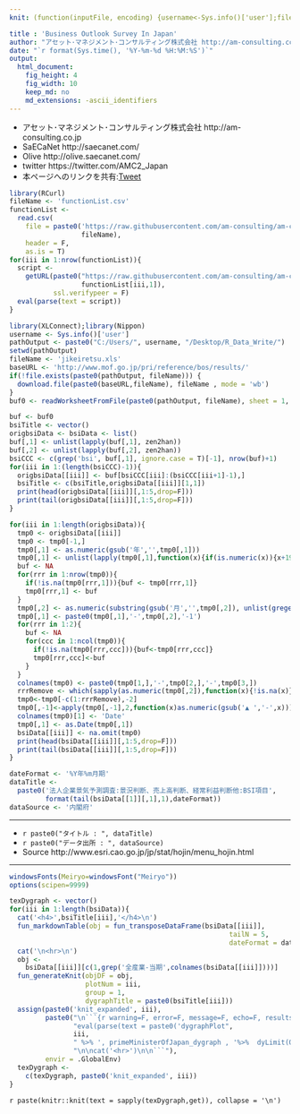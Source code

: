 ```yaml
---
knit: (function(inputFile, encoding) {username<-Sys.info()['user'];fileName<-'defaultPath.csv';pathToFile <-paste0('C:/Users/', username,'/Desktop/pathToCSV/');setwd(pathToFile);buf0<-read.csv(fileName,header = F,skip = 0,stringsAsFactor = F,check.names = F,fileEncoding = 'utf-8');rmarkdown::render(inputFile, encoding = encoding, output_file = paste0('C:/Users/',username,buf0[2,1],'charts/','am-consulting.co.jp-BusinessOutlookSurvey.html')) })

title : 'Business Outlook Survey In Japan'
author: "アセット･マネジメント･コンサルティング株式会社 http://am-consulting.co.jp"
date: "`r format(Sys.time(), '%Y-%m-%d %H:%M:%S')`"
output: 
  html_document:
    fig_height: 4
    fig_width: 10  
    keep_md: no
    md_extensions: -ascii_identifiers 
---
```

<link href="http://knowledgevault.saecanet.com/components/rmarkdown-html.css" rel="stylesheet">
<script src="http://knowledgevault.saecanet.com/components/JavascriptCode.js"></script>
<style>.main-container {max-width : 1000px;}</style>

- アセット･マネジメント･コンサルティング株式会社 http://am-consulting.co.jp
- SaECaNet http://saecanet.com/
- Olive http://olive.saecanet.com/
- twitter https://twitter.com/AMC2_Japan
- 本ページへのリンクを共有:<a href="https://twitter.com/share" class="twitter-share-button" data-via="AMC2_Japan" data-size="large">Tweet</a> <script>!function(d,s,id){var js,fjs=d.getElementsByTagName(s)[0],p=/^http:/.test(d.location)?'http':'https';if(!d.getElementById(id)){js=d.createElement(s);js.id=id;js.src=p+'://platform.twitter.com/widgets.js';fjs.parentNode.insertBefore(js,fjs);}}(document, 'script', 'twitter-wjs');</script>

```r
library(RCurl)
fileName <- 'functionList.csv'
functionList <-
  read.csv(
    file = paste0('https://raw.githubusercontent.com/am-consulting/am-consulting.github.io/master/csv/',
                  fileName),
    header = F,
    as.is = T)
for(iii in 1:nrow(functionList)){
  script <- 
    getURL(paste0("https://raw.githubusercontent.com/am-consulting/am-consulting.github.io/master/", 
                  functionList[iii,1]),
           ssl.verifypeer = F)
  eval(parse(text = script))
}
```

```r
library(XLConnect);library(Nippon)
username <- Sys.info()['user']
pathOutput <- paste0("C:/Users/", username, "/Desktop/R_Data_Write/")
setwd(pathOutput)
fileName <- 'jikeiretsu.xls'
baseURL <- 'http://www.mof.go.jp/pri/reference/bos/results/'
if(!file.exists(paste0(pathOutput, fileName))) {
  download.file(paste0(baseURL,fileName), fileName , mode = 'wb')
}
buf0 <- readWorksheetFromFile(paste0(pathOutput, fileName), sheet = 1, header = F)
```

```r
buf <- buf0
bsiTitle <- vector()
origbsiData <- bsiData <- list()
buf[,1] <- unlist(lapply(buf[,1], zen2han))
buf[,2] <- unlist(lapply(buf[,2], zen2han))
bsiCCC <- c(grep('bsi', buf[,1], ignore.case = T)[-1], nrow(buf)+1)
for(iii in 1:(length(bsiCCC)-1)){
  origbsiData[[iii]] <- buf[bsiCCC[iii]:(bsiCCC[iii+1]-1),]
  bsiTitle <- c(bsiTitle,origbsiData[[iii]][1,1])
  print(head(origbsiData[[iii]][,1:5,drop=F]))
  print(tail(origbsiData[[iii]][,1:5,drop=F]))
}  
```

```r
for(iii in 1:length(origbsiData)){
  tmp0 <- origbsiData[[iii]]
  tmp0 <- tmp0[-1,]
  tmp0[,1] <- as.numeric(gsub('年','',tmp0[,1]))
  tmp0[,1] <- unlist(lapply(tmp0[,1],function(x){if(is.numeric(x)){x+1988}else{NA}}))
  buf <- NA
  for(rrr in 1:nrow(tmp0)){
    if(!is.na(tmp0[rrr,1])){buf <- tmp0[rrr,1]}
    tmp0[rrr,1] <- buf
  }
  tmp0[,2] <- as.numeric(substring(gsub('月','',tmp0[,2]), unlist(gregexpr('~',gsub('月','',tmp0[,2])))+1))
  tmp0[,1] <- paste0(tmp0[,1],'-',tmp0[,2],'-1')
  for(rrr in 1:2){
    buf <- NA
    for(ccc in 1:ncol(tmp0)){
      if(!is.na(tmp0[rrr,ccc])){buf<-tmp0[rrr,ccc]}
      tmp0[rrr,ccc]<-buf
    }
  }
  colnames(tmp0) <- paste0(tmp0[1,],'-',tmp0[2,],'-',tmp0[3,])
  rrrRemove <- which(sapply(as.numeric(tmp0[,2]),function(x){!is.na(x)}))[1]-1
  tmp0<-tmp0[-c(1:rrrRemove),-2]
  tmp0[,-1]<-apply(tmp0[,-1],2,function(x)as.numeric(gsub('▲ ','-',x)))
  colnames(tmp0)[1] <- 'Date'
  tmp0[,1] <- as.Date(tmp0[,1])
  bsiData[[iii]] <- na.omit(tmp0)
  print(head(bsiData[[iii]][,1:5,drop=F]))
  print(tail(bsiData[[iii]][,1:5,drop=F]))
}
```

```r
dateFormat <- '%Y年%m月期'
dataTitle <- 
  paste0('法人企業景気予測調査:景況判断、売上高判断、経常利益判断他:BSI項目',
         format(tail(bsiData[[1]][,1],1),dateFormat))
dataSource <- '内閣府'
```
***

- `r paste0("タイトル : ", dataTitle)`
- `r paste0("データ出所 : ", dataSource)`
- Source http://www.esri.cao.go.jp/jp/stat/hojin/menu_hojin.html

***
```r
windowsFonts(Meiryo=windowsFont("Meiryo"))
options(scipen=9999)
```

```r
texDygraph <- vector()
for(iii in 1:length(bsiData)){
  cat('<h4>',bsiTitle[iii],'</h4>\n')
  fun_markdownTable(obj = fun_transposeDataFrame(bsiData[[iii]],
                                                       tailN = 5,
                                                       dateFormat = dateFormat))
  cat('\n<hr>\n')
  obj <- 
    bsiData[[iii]][c(1,grep('全産業-当期',colnames(bsiData[[iii]])))]
  fun_generateKnit(objDF = obj, 
                   plotNum = iii, 
                   group = 1, 
                   dygraphTitle = paste0(bsiTitle[iii]))
  assign(paste0('knit_expanded', iii),
         paste0("\n```{r warning=F, error=F, message=F, echo=F, results='asis'}\n\n",
                "eval(parse(text = paste0('dygraphPlot", 
                iii,
                " %>% ', primeMinisterOfJapan_dygraph , '%>%  dyLimit(0, color = \"red\")')))",
                "\n\ncat('<hr>')\n\n```"),
         envir = .GlobalEnv)
  texDygraph <- 
    c(texDygraph, paste0('knit_expanded', iii))
}
```

`r paste(knitr::knit(text = sapply(texDygraph,get)), collapse = '\n')`

<script>MakeNegative();</script>
<script>
  (function(i,s,o,g,r,a,m){i['GoogleAnalyticsObject']=r;i[r]=i[r]||function(){
  (i[r].q=i[r].q||[]).push(arguments)},i[r].l=1*new Date();a=s.createElement(o),
  m=s.getElementsByTagName(o)[0];a.async=1;a.src=g;m.parentNode.insertBefore(a,m)
  })(window,document,'script','https://www.google-analytics.com/analytics.js','ga');

  ga('create', 'UA-3077339-5', 'auto');
  ga('send', 'pageview');

</script>

